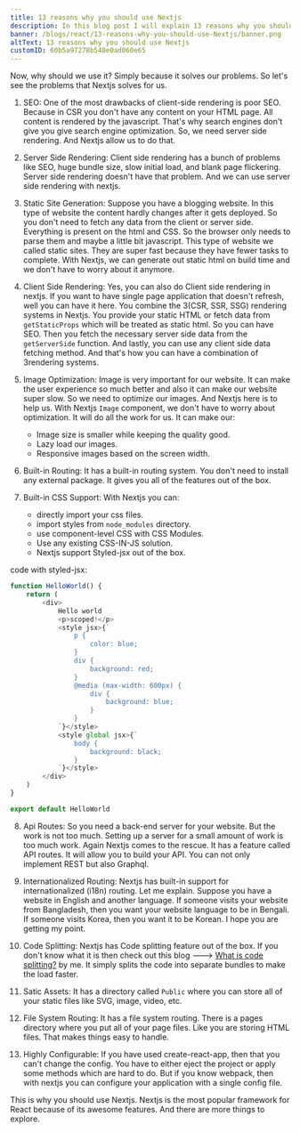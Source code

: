 ```yaml
---
title: 13 reasons why you should use Nextjs
description: In this blog post I will explain 13 reasons why you should use Next.js.
banner: /blogs/react/13-reasons-why-you-should-use-Nextjs/banner.png
altText: 13 reasons why you should use Nextjs
customID: 60b5a97278b540e0ad060e65
---
```


Now, why should we use it? Simply because it solves our problems. So let's see the problems that Nextjs solves for us.

1. SEO: One of the most drawbacks of client-side rendering is poor SEO. Because in CSR you don't have any content on your HTML page. All content is rendered by the javascript. That's why search engines don't give you give search engine optimization. So, we need server side rendering. And Nextjs allow us to do that.

2. Server Side Rendering: Client side rendering has a bunch of problems like SEO, huge bundle size, slow initial load, and blank page flickering. Server side rendering doesn't have that problem. And we can use server side rendering with nextjs.

3. Static Site Generation: Suppose you have a blogging website. In this type of website the content hardly changes after it gets deployed. So you don't need to fetch any data from the client or server side. Everything is present on the html and CSS. So the browser only needs to parse them and maybe a little bit javascript. This type of website we called static sites. They are super fast because they have fewer tasks to complete. With Nextjs, we can generate out static html on build time and we don't have to worry about it anymore.

4. Client Side Rendering: Yes, you can also do Client side rendering in nextjs. If you want to have single page application that doesn't refresh, well you can have it here. You combine the 3(CSR, SSR, SSG) rendering systems in Nextjs. You provide your static HTML or fetch data from `getStaticProps` which will be treated as static html. So you can have SEO. Then you fetch the necessary server side data from the `getServerSide` function. And lastly, you can use any client side data fetching method. And that's how you can have a combination of 3rendering systems.

5. Image Optimization: Image is very important for our website. It can make the user experience so much better and also it can make our website super slow. So we need to optimize our images. And Nextjs here is to help us. With Nextjs `Image` component, we don't have to worry about optimization. It will do all the work for us. It can make our: 
   - Image size is smaller while keeping the quality good.
   - Lazy load our images.
   - Responsive images based on the screen width.

6. Built-in Routing: It has a built-in routing system. You don't need to install any external package. It gives you all of the features out of the box.

7. Built-in CSS Support: With Nextjs you can:
   - directly import your css files.
   - import styles from `node_modules` directory.
   - use component-level CSS with CSS Modules.
   - Use any existing CSS-IN-JS solution.
   - Nextjs support Styled-jsx out of the box.

code with styled-jsx:

```javascript
function HelloWorld() {
	return (
		<div>
			Hello world
			<p>scoped!</p>
			<style jsx>{`
				p {
					color: blue;
				}
				div {
					background: red;
				}
				@media (max-width: 600px) {
					div {
						background: blue;
					}
				}
			`}</style>
			<style global jsx>{`
				body {
					background: black;
				}
			`}</style>
		</div>
	)
}

export default HelloWorld
```

8. Api Routes: So you need a back-end server for your website. But the work is not too much. Setting up a server for a small amount of work is too much work.  Again Nextjs comes to the rescue. It has a feature called API routes. It will allow you to build your API. You can not only implement REST but also Graphql.

9. Internationalized Routing: Nextjs has built-in support for internationalized (i18n) routing. Let me explain. Suppose you have a website in English and another language. If someone visits your website from Bangladesh, then you want your website language to be in Bengali. If someone visits Korea, then you want it to be Korean. I hope you are getting my point.

10. Code Splitting: Nextjs has Code splitting feature out of the box. If you don't know what it is then check out this blog ---> [What is code splitting?](https://www.culescoding.space/blog/what-is-code-splitting) by me. It simply splits the code into separate bundles to make the load faster.

11. Satic Assets: It has a directory called `Public` where you can store all of your static files like SVG, image, video, etc.

12. File System Routing: It has a file system routing. There is a pages directory where you put all of your page files. Like you are storing HTML files. That makes things easy to handle.

13. Highly Configurable: If you have used create-react-app, then that you can't change the config. You have to either eject the project or apply some methods which are hard to do. But if you know webpack, then with nextjs you can configure your application with a single config file.  

This is why you should use Nextjs. Nextjs is the most popular framework for React because of its awesome features. And there are more things to explore.

